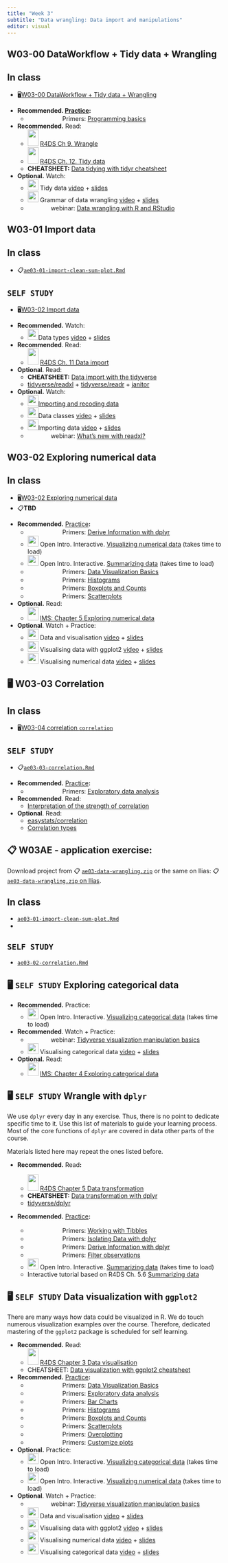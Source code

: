 ```yaml
---
title: "Week 3"
subtitle: "Data wrangling: Data import and manipulations"
editor: visual
---
```


## W03-00 DataWorkflow + Tidy data + Wrangling

::: callout-tip
## In class

-   🖥[W03-00 DataWorkflow + Tidy data + Wrangling](/slides/50-data-wrangling/workflow-tidy-data-wrangling.html)
:::

-   **Recommended. [Practice]{.underline}:**
    -   ![](/slides/50-data-wrangling/img/RStudiocloud.svg){width="77" height="16"} Primers: [Programming basics](https://rstudio.cloud/learn/primers/1.2)
-   **Recommended.** Read:
    -   ![](https://d33wubrfki0l68.cloudfront.net/b88ef926a004b0fce72b2526b0b5c4413666a4cb/24a30/cover.png){width="25" height="38"} [R4DS Ch 9. Wrangle](https://r4ds.had.co.nz/wrangle-intro.html#wrangle-intro)
    -   ![](https://d33wubrfki0l68.cloudfront.net/b88ef926a004b0fce72b2526b0b5c4413666a4cb/24a30/cover.png){width="25" height="38"} [R4DS Ch. 12. Tidy data](https://r4ds.had.co.nz/tidy-data.html#tidy-data)
    -   **CHEATSHEET:** [Data tidying with tidyr cheatsheet](https://raw.githubusercontent.com/rstudio/cheatsheets/main/tidyr.pdf)
-   **Optional.** Watch:
    -   ![](https://datasciencebox.org/dsbox.png){width="25"} Tidy data [video](https://youtu.be/Ux85eR3h9hw) + [slides](https://rstudio-education.github.io/datascience-box/course-materials/slides/u2-d05-tidy-data/u2-d05-tidy-data.html#1)
    -   ![](https://datasciencebox.org/dsbox.png){width="25"} Grammar of data wrangling [video](https://youtu.be/ZCaYBES_VEk) + [slides](https://rstudio-education.github.io/datascience-box/course-materials/slides/u2-d06-grammar-wrangle/u2-d06-grammar-wrangle.html#1)
    -   ![](https://www.rstudio.com/assets/img/logo.svg){width="50" height="16"} webinar: [Data wrangling with R and RStudio](https://www.rstudio.com/resources/webinars/data-wrangling-with-r-and-rstudio/)

## W03-01 Import data

::: callout-tip
## In class

-   📋[`ae03-01-import-clean-sum-plot.Rmd`](/ae/ae03-data-wrangling/ae03-01-import-clean-sum-plot.html)
:::

::: callout-important
## `SELF STUDY`

-   🖥[W03-02 Import data](/slides/50-data-wrangling/import-data.html)
:::

-   **Recommended.** Watch:
    -   ![](https://datasciencebox.org/dsbox.png){width="25"}Data types [video](https://www.youtube.com/watch?v=WsxLbtWbEfc&ab_channel=Mine%C3%87etinkaya-Rundel) + [slides](https://rstudio-education.github.io/datascience-box/course-materials/slides/u2-d10-data-types/u2-d10-data-types.html#1)
-   **Recommended**. Read:
    -   ![](https://d33wubrfki0l68.cloudfront.net/b88ef926a004b0fce72b2526b0b5c4413666a4cb/24a30/cover.png){width="25" height="38"} [R4DS Ch. 11 Data import](https://r4ds.had.co.nz/data-import.html#data-import)
-   **Optional**. Read:
    -   **CHEATSHEET:** [Data import with the tidyverse](https://raw.githubusercontent.com/rstudio/cheatsheets/main/data-import.pdf)
    -   [tidyverse/readxl](https://readxl.tidyverse.org/) + [tidyverse/readr](https://readr.tidyverse.org/reference/readr_example.html) + [janitor](https://sfirke.github.io/janitor/)
-   **Optional.** Watch:
    -   ![](https://datasciencebox.org/dsbox.png){width="25"}[Importing and recoding data](https://datasciencebox.org/exploring-data.html?q=import#importing-and-recoding-data)
    -   ![](https://datasciencebox.org/dsbox.png){width="25"}Data classes [video](https://youtu.be/dozvSVQcqqg) + [slides](https://rstudio-education.github.io/datascience-box/course-materials/slides/u2-d11-data-classes/u2-d11-data-classes.html#1)
    -   ![](https://datasciencebox.org/dsbox.png){width="25"}Importing data [video](https://youtu.be/tIMaRYiuEFA) + [slides](https://rstudio-education.github.io/datascience-box/course-materials/slides/u2-d12-data-import/u2-d12-data-import.html#1)
    -   ![](https://www.rstudio.com/assets/img/logo.svg){width="50" height="16"} webinar: [What's new with readxl?](https://www.rstudio.com/resources/webinars/what-s-new-with-readxl-a-tidyverse-solution-for-reading-data-stored-in-xls-or-xlsx-format/)

## W03-02 Exploring numerical data

::: callout-tip
## In class

-   🖥[W03-02 Exploring numerical data](/slides/20-data-description/exploring-numeric-data.html)
-   📋**TBD**
:::

-   **Recommended.** [Practice]{.underline}**:**
    -   ![](/slides/50-data-wrangling/img/RStudiocloud.svg){width="77" height="16"} Primers: [Derive Information with dplyr](https://rstudio.cloud/learn/primers/2.3)
    -   ![](https://openintrostat.github.io/oilabs-tidy/logo/logo-square.png){width="25"} Open Intro. Interactive. [Visualizing numerical data](https://openintro.shinyapps.io/ims-02-explore-02/) (takes time to load)
    -   ![](https://openintrostat.github.io/oilabs-tidy/logo/logo-square.png){width="25"} Open Intro. Interactive. [Summarizing data](https://openintro.shinyapps.io/ims-02-explore-03/) (takes time to load)
    -   ![](/slides/50-data-wrangling/img/RStudiocloud.svg){width="77" height="16"} Primers: [Data Visualization Basics](https://rstudio.cloud/learn/primers/1.1)
    -   ![](/slides/50-data-wrangling/img/RStudiocloud.svg){width="77" height="16"} Primers: [Histograms](https://rstudio.cloud/learn/primers/3.3)
    -   ![](/slides/50-data-wrangling/img/RStudiocloud.svg){width="77" height="16"} Primers: [Boxplots and Counts](https://rstudio.cloud/learn/primers/3.4)
    -   ![](/slides/50-data-wrangling/img/RStudiocloud.svg){width="77" height="16"} Primers: [Scatterplots](https://rstudio.cloud/learn/primers/3.5)
-   **Optional.** Read:
    -   ![](https://openintro-ims.netlify.app/images/IMS1_front_cover.png){width="25" height="31"} [IMS: Chapter 5 Exploring numerical data](https://openintro-ims.netlify.app/explore-numerical.html)
-   **Optional**. Watch + Practice:
    -   ![](https://datasciencebox.org/dsbox.png){width="25"} Data and visualisation [video](https://youtu.be/FddF4b_GuTI) + [slides](https://rstudio-education.github.io/datascience-box/course-materials/slides/u2-d01-data-viz/u2-d01-data-viz.html#1)
    -   ![](https://datasciencebox.org/dsbox.png){width="25"} Visualising data with ggplot2 [video](https://youtu.be/s2NF2J36ljE) + [slides](https://rstudio-education.github.io/datascience-box/course-materials/slides/u2-d02-ggplot2/u2-d02-ggplot2.html#1)
    -   ![](https://datasciencebox.org/dsbox.png){width="25"} Visualising numerical data [video](https://youtu.be/waBabVTI8ec) + [slides](https://rstudio-education.github.io/datascience-box/course-materials/slides/u2-d03-viz-num/u2-d03-viz-num.html#1)

## 🖥 W03-03 Correlation

::: callout-tip
## In class

-   🖥[W03-04 correlation `correlation`](/slides/20-data-description/correlation.html)
:::

::: callout-important
## `SELF STUDY`

-   📋[`ae03-03-correlation.Rmd`](/ae/ae03-data-wrangling/ae03-03-correlation.html)
:::

-   **Recommended.** [Practice]{.underline}**:**
    -   ![](/slides/50-data-wrangling/img/RStudiocloud.svg){width="77" height="16"} Primers: [Exploratory data analysis](https://rstudio.cloud/learn/primers/3.1)
-   **Recommended**. Read:
    -   [Interpretation of the strength of correlation](https://easystats.github.io/effectsize/articles/interpret.html)
-   **Optional**. Read:
    -   [easystats/correlation](https://easystats.github.io/correlation/)
    -   [Correlation types](https://easystats.github.io/correlation/articles/types.html)

## 📋 W03AE - application exercise:

Download project from 📋 [`ae03-data-wrangling.zip`]() or the same on Ilias: 📋 [`ae03-data-wrangling.zip` on Ilias]().

::: callout-tip
## In class

-   [`ae03-01-import-clean-sum-plot.Rmd`](/ae/ae03-data-wrangling/ae03-01-import-clean-sum-plot.html)
-   
:::

::: callout-important
## `SELF STUDY`

-   [`ae03-02-correlation.Rmd`](/ae/ae03-data-wrangling/ae03-02-correlation.html)
:::

## 🖥 **`SELF STUDY`** Exploring categorical data

-   **Recommended.** Practice:
    -   ![](https://openintrostat.github.io/oilabs-tidy/logo/logo-square.png){width="25"} Open Intro. Interactive. [Visualizing categorical data](https://openintro.shinyapps.io/ims-02-explore-01/) (takes time to load)
-   **Recommended**. Watch + Practice:
    -   ![](https://www.rstudio.com/assets/img/logo.svg){width="50" height="16"} webinar: [Tidyverse visualization manipulation basics](https://www.rstudio.com/resources/webinars/tidyverse-visualization-manipulation-basics/)
    -   ![](https://datasciencebox.org/dsbox.png){width="25"} Visualising categorical data [video](https://youtu.be/21h3rEO8k2E) + [slides](https://rstudio-education.github.io/datascience-box/course-materials/slides/u2-d04-viz-cat/u2-d04-viz-cat.html#1)
-   **Optional.** Read:
    -   ![](https://openintro-ims.netlify.app/images/IMS1_front_cover.png){width="25" height="31"} [IMS: Chapter 4 Exploring categorical data](https://openintro-ims.netlify.app/explore-categorical.html#explore-categorical)

## 🖥 **`SELF STUDY`** Wrangle with `dplyr`

We use `dplyr` every day in any exercise. Thus, there is no point to dedicate specific time to it. Use this list of materials to guide your learning process. Most of the core functions of `dplyr` are covered in data other parts of the course.

Materials listed here may repeat the ones listed before.

-   **Recommended.** Read**:**

    -   ![](https://d33wubrfki0l68.cloudfront.net/b88ef926a004b0fce72b2526b0b5c4413666a4cb/24a30/cover.png){width="25" height="38"} [R4DS Chapter 5 Data transformation](https://r4ds.had.co.nz/transform.html#transform)
    -   **CHEATSHEET:** [Data transformation with dplyr](https://github.com/rstudio/cheatsheets/blob/main/data-transformation.pdf)
    -   [tidyverse/dplyr](https://dplyr.tidyverse.org/)

-   **Recommended.** [Practice]{.underline}**:**

    -   ![](/slides/50-data-wrangling/img/RStudiocloud.svg){width="77" height="16"} Primers: [Working with Tibbles](https://rstudio.cloud/learn/primers/2.1)
    -   ![](/slides/50-data-wrangling/img/RStudiocloud.svg){width="77" height="16"} Primers: [Isolating Data with dplyr](https://rstudio.cloud/learn/primers/2.2)
    -   ![](/slides/50-data-wrangling/img/RStudiocloud.svg){width="77" height="16"} Primers: [Derive Information with dplyr](https://rstudio.cloud/learn/primers/2.3)
    -   ![](/slides/50-data-wrangling/img/RStudiocloud.svg){width="77" height="16"} Primers: [Filter observations](https://learnr-examples.shinyapps.io/ex-data-filter/)
    -   ![](https://openintrostat.github.io/oilabs-tidy/logo/logo-square.png){width="25"} Open Intro. Interactive. [Summarizing data](https://openintro.shinyapps.io/ims-02-explore-03/) (takes time to load)
    -   Interactive tutorial based on R4DS Ch. 5.6 [Summarizing data](https://learnr-examples.shinyapps.io/ex-data-summarise/)

## 🖥 **`SELF STUDY`** Data visualization with `ggplot2`

There are many ways how data could be visualized in R. We do touch numerous visualization examples over the course. Therefore, dedicated mastering of the `ggplot2` package is scheduled for self learning.

-   **Recommended.** Read:
    -   ![](https://d33wubrfki0l68.cloudfront.net/b88ef926a004b0fce72b2526b0b5c4413666a4cb/24a30/cover.png){width="25" height="38"} [R4DS Chapter 3 Data visualisation](https://r4ds.had.co.nz/data-visualisation.html#data-visualisation)
    -   CHEATSHEET: [Data visualization with ggplot2 cheatsheet](https://raw.githubusercontent.com/rstudio/cheatsheets/main/data-visualization.pdf)
-   **Recommended.** [Practice]{.underline}**:**
    -   ![](/slides/50-data-wrangling/img/RStudiocloud.svg){width="77" height="16"} Primers: [Data Visualization Basics](https://rstudio.cloud/learn/primers/1.1)
    -   ![](/slides/50-data-wrangling/img/RStudiocloud.svg){width="77" height="16"} Primers: [Exploratory data analysis](https://rstudio.cloud/learn/primers/3.1)
    -   ![](/slides/50-data-wrangling/img/RStudiocloud.svg){width="77" height="16"} Primers: [Bar Charts](https://rstudio.cloud/learn/primers/3.2)
    -   ![](/slides/50-data-wrangling/img/RStudiocloud.svg){width="77" height="16"} Primers: [Histograms](https://rstudio.cloud/learn/primers/3.3)
    -   ![](/slides/50-data-wrangling/img/RStudiocloud.svg){width="77" height="16"} Primers: [Boxplots and Counts](https://rstudio.cloud/learn/primers/3.4)
    -   ![](/slides/50-data-wrangling/img/RStudiocloud.svg){width="77" height="16"} Primers: [Scatterplots](https://rstudio.cloud/learn/primers/3.5)
    -   ![](/slides/50-data-wrangling/img/RStudiocloud.svg){width="77" height="16"} Primers: [Overplotting](https://rstudio.cloud/learn/primers/3.7)
    -   ![](/slides/50-data-wrangling/img/RStudiocloud.svg){width="77" height="16"} Primers: [Customize plots](https://rstudio.cloud/learn/primers/3.8)
-   **Optional.** Practice:
    -   ![](https://openintrostat.github.io/oilabs-tidy/logo/logo-square.png){width="25"} Open Intro. Interactive. [Visualizing categorical data](https://openintro.shinyapps.io/ims-02-explore-01/) (takes time to load)
    -   ![](https://openintrostat.github.io/oilabs-tidy/logo/logo-square.png){width="25"} Open Intro. Interactive. [Visualizing numerical data](https://openintro.shinyapps.io/ims-02-explore-02/) (takes time to load)
-   **Optional**. Watch + Practice:
    -   ![](https://www.rstudio.com/assets/img/logo.svg){width="50" height="16"} webinar: [Tidyverse visualization manipulation basics](https://www.rstudio.com/resources/webinars/tidyverse-visualization-manipulation-basics/)
    -   ![](https://datasciencebox.org/dsbox.png){width="25"} Data and visualisation [video](https://youtu.be/FddF4b_GuTI) + [slides](https://rstudio-education.github.io/datascience-box/course-materials/slides/u2-d01-data-viz/u2-d01-data-viz.html#1)
    -   ![](https://datasciencebox.org/dsbox.png){width="25"} Visualising data with ggplot2 [video](https://youtu.be/s2NF2J36ljE) + [slides](https://rstudio-education.github.io/datascience-box/course-materials/slides/u2-d02-ggplot2/u2-d02-ggplot2.html#1)
    -   ![](https://datasciencebox.org/dsbox.png){width="25"} Visualising numerical data [video](https://youtu.be/waBabVTI8ec) + [slides](https://rstudio-education.github.io/datascience-box/course-materials/slides/u2-d03-viz-num/u2-d03-viz-num.html#1)
    -   ![](https://datasciencebox.org/dsbox.png){width="25"} Visualising categorical data [video](https://youtu.be/21h3rEO8k2E) + [slides](https://rstudio-education.github.io/datascience-box/course-materials/slides/u2-d04-viz-cat/u2-d04-viz-cat.html#1)
